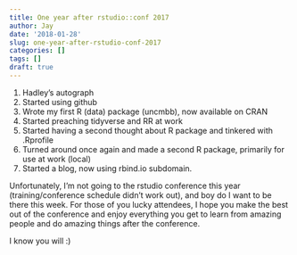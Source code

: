 ```yaml
---
title: One year after rstudio::conf 2017
author: Jay
date: '2018-01-28'
slug: one-year-after-rstudio-conf-2017
categories: []
tags: []
draft: true
---
```






1. Hadley's autograph
2. Started using github
3. Wrote my first R (data) package (uncmbb), now available on CRAN
4. Started preaching tidyverse and RR at work
5. Started having a second thought about R package and tinkered with .Rprofile
6. Turned around once again and made a second R package, primarily for use at work (local)
7. Started a blog, now using rbind.io subdomain. 

Unfortunately, I'm not going to the rstudio conference this year (training/conference schedule didn't work out), and boy do I want to be there this week. For those of you lucky attendees, I hope you make the best out of the conference and enjoy everything you get to learn from amazing people and do amazing things after the conference. 

I know you will :)

